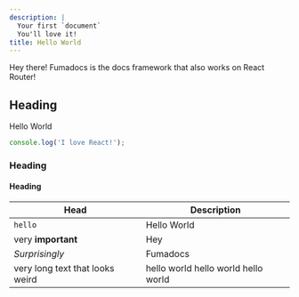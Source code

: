```yaml
---
description: |
  Your first `document`
  You'll love it!
title: Hello World
---
```


Hey there! Fumadocs is the docs framework that also works on React Router!

## Heading

Hello World

<Cards>
  <Card title="Learn more about React Router" />

  <Card title="Learn more about Fumadocs" />
</Cards>

```ts
console.log('I love React!');
```

### Heading

#### Heading

| Head                            | Description                         |
| ------------------------------- | ----------------------------------- |
| `hello`                         | Hello World                         |
| very **important**              | Hey                                 |
| *Surprisingly*                  | Fumadocs                            |
| very long text that looks weird | hello world hello world hello world |
